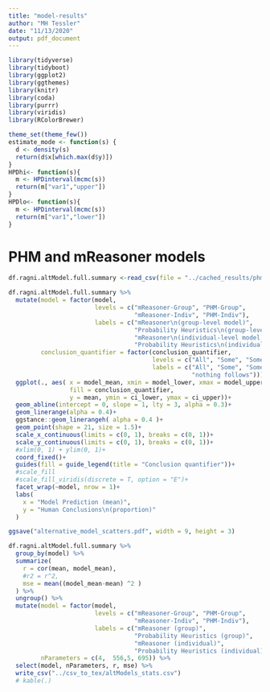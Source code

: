 ```yaml
---
title: "model-results"
author: "MH Tessler"
date: "11/13/2020"
output: pdf_document
---
```


```r
library(tidyverse)
library(tidyboot)
library(ggplot2)
library(ggthemes)
library(knitr)
library(coda)
library(purrr)
library(viridis)
library(RColorBrewer)

theme_set(theme_few())
estimate_mode <- function(s) {
  d <- density(s)
  return(d$x[which.max(d$y)])
}
HPDhi<- function(s){
  m <- HPDinterval(mcmc(s))
  return(m["var1","upper"])
}
HPDlo<- function(s){
  m <- HPDinterval(mcmc(s))
  return(m["var1","lower"])
}
```

# PHM and mReasoner models
```r
df.ragni.altModel.full.summary <-read_csv(file = "../cached_results/phm-mReasoner-ragni-summary.csv")
```

```r
df.ragni.altModel.full.summary %>%
  mutate(model = factor(model,
                        levels = c("mReasoner-Group", "PHM-Group",
                                   "mReasoner-Indiv", "PHM-Indiv"),
                        labels = c("mReasoner\n(group-level model)",
                                   "Probability Heuristics\n(group-level model)",
                                   "mReasoner\n(individual-level model)",
                                   "Probability Heuristics\n(individual-level model)")),
         conclusion_quantifier = factor(conclusion_quantifier,
                                        levels = c("All", "Some", "Some not", "No", "NVC"),
                                        labels = c("All", "Some", "Some...not", "None",
                                                   "nothing follows"))) %>%
  ggplot(., aes( x = model_mean, xmin = model_lower, xmax = model_upper, 
                 fill = conclusion_quantifier,
                 y = mean, ymin = ci_lower, ymax = ci_upper))+
  geom_abline(intercept = 0, slope = 1, lty = 3, alpha = 0.3)+
  geom_linerange(alpha = 0.4)+
  ggstance::geom_linerangeh( alpha = 0.4 )+
  geom_point(shape = 21, size = 1.5)+
  scale_x_continuous(limits = c(0, 1), breaks = c(0, 1))+
  scale_y_continuous(limits = c(0, 1), breaks = c(0, 1))+
  #xlim(0, 1) + ylim(0, 1)+
  coord_fixed()+
  guides(fill = guide_legend(title = "Conclusion quantifier"))+
  #scale_fill
  #scale_fill_viridis(discrete = T, option = "E")+
  facet_wrap(~model, nrow = 1)+
  labs(
    x = "Model Prediction (mean)",
    y = "Human Conclusions\n(proportion)"
  )

ggsave("alternative_model_scatters.pdf", width = 9, height = 3)
```

```r
df.ragni.altModel.full.summary %>%
  group_by(model) %>%
  summarize(
    r = cor(mean, model_mean),
    #r2 = r^2,
    mse = mean((model_mean-mean) ^2 )
  ) %>%
  ungroup() %>% 
  mutate(model = factor(model,
                        levels = c("mReasoner-Group", "PHM-Group",
                                   "mReasoner-Indiv", "PHM-Indiv"),
                        labels = c("mReasoner (group)",
                                   "Probability Heuristics (group)",
                                   "mReasoner (individual)",
                                   "Probability Heuristics (individual)")),
         nParameters = c(4,  556,5, 695)) %>%
  select(model, nParameters, r, mse) %>%
  write_csv("../csv_to_tex/altModels_stats.csv")
  # kable(.)
```